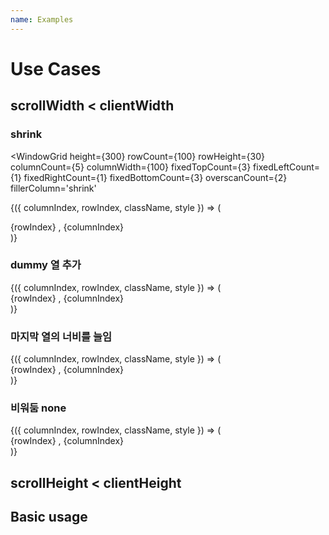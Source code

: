 ```yaml
---
name: Examples
---
```



# Use Cases

## scrollWidth < clientWidth

### shrink


<WindowGrid
  height={300}
  rowCount={100}
  rowHeight={30}
  columnCount={5}
  columnWidth={100}
  fixedTopCount={3}
  fixedLeftCount={1}
  fixedRightCount={1}
  fixedBottomCount={3}
  overscanCount={2}
  fillerColumn='shrink'
>
{({ columnIndex, rowIndex, className, style }) => (
  <div className={className} style={style}>
    {rowIndex} , {columnIndex}
  </div>
)}
</WindowGrid>


### dummy 열 추가

<Styled>
<WindowGrid
  height={300}
  rowCount={100}
  rowHeight={30}
  columnCount={5}
  columnWidth={100}
  fixedTopCount={2}
  fixedLeftCount={1}
  fixedRightCount={1}
  fixedBottomCount={4}
  overscanCount={2}
  fillerColumn={true}
>
{({ columnIndex, rowIndex, className, style }) => (
  <div className={className} style={style}>
    {rowIndex} , {columnIndex}
  </div>
)}
</WindowGrid>
</Styled>

### 마지막 열의 너비를 늘임

<!-- ### 마지막 열의 너비를 늘임 -->
<Styled>
<WindowGrid
  height={300}
  rowCount={100}
  rowHeight={30}
  columnCount={5}
  columnWidth={100}
  fixedTopCount={2}
  fixedLeftCount={1}
  fixedRightCount={1}
  fixedBottomCount={4}
  overscanCount={2}
  fillerColumn='stretch'
>
{({ columnIndex, rowIndex, className, style }) => (
  <div className={className} style={style}>
    {rowIndex} , {columnIndex}
  </div>
)}
</WindowGrid>
</Styled>

### 비워둠 none

<!-- ### 마지막 열의 너비를 늘임 -->
<Styled>
<WindowGrid
  height={300}
  rowCount={100}
  rowHeight={30}
  columnCount={5}
  columnWidth={100}
  fixedTopCount={2}
  fixedLeftCount={1}
  fixedRightCount={1}
  fixedBottomCount={4}
  overscanCount={2}
  fillerColumn='none'
>
{({ columnIndex, rowIndex, className, style }) => (
  <div className={className} style={style}>
    {rowIndex} , {columnIndex}
  </div>
)}
</WindowGrid>
</Styled>

## scrollHeight < clientHeight

<!--WindowGrid
  height={200}
  rowCount={5}
  rowHeight={30}
  columnCount={100}
  columnWidth={100}
  fixedTopCount={1}
  fixedLeftCount={1}
  fixedRightCount={1}
  fixedBottomCount={1}
  overscanCount={0}
>
{({ columnIndex, rowIndex, style }) => (
  <div className="cell" style={style}>
    {rowIndex} , {columnIndex}
  </div>
)}
</WindowGrid-->

## Basic usage

<!--WindowGrid
  height={300}
  rowCount={5}
  rowHeight={30}
  columnCount={5}
  columnWidth={100}
  fixedTopCount={1}
  fixedLeftCount={1}
  fixedRightCount={1}
  fixedBottomCount={1}
  overscanCount={0}
>
{({ columnIndex, rowIndex, style }) => (
  <div className="cell" style={style}>
    {rowIndex} , {columnIndex}
  </div>
)}
</WindowGrid-->

